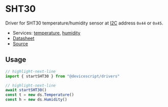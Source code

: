 # SHT30

Driver for SHT30 temperature/humidity sensor at [I2C](/developer/i2c/) address `0x44` or `0x45`.

-   Services: [temperature](/api/clients/temperature/), [humidity](/api/clients/humidity/)
-   [Datasheet](https://sensirion.com/products/catalog/SHT30-DIS-B/)
-   [Source](https://github.com/microsoft/devicescript/blob/main/packages/drivers/src/sht30.ts)

## Usage

```ts
// highlight-next-line
import { startSHT30 } from "@devicescript/drivers"

// highlight-next-line
await startSHT30()
const t = new ds.Temperature()
const h = new ds.Humidity()
```
